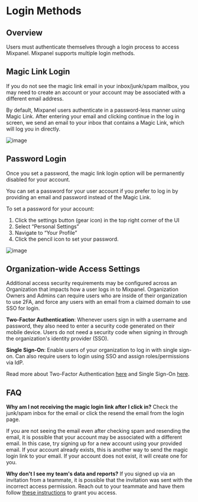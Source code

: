 
# Login Methods

## Overview
Users must authenticate themselves through a login process to access Mixpanel. Mixpanel supports multiple login methods.

## Magic Link Login
<Callout>
    If you do not see the magic link email in your inbox/junk/spam mailbox, you may need to create an account or your account may be associated with a different email address.
</Callout>

By default, Mixpanel users authenticate in a password-less manner using Magic Link. After entering your email and clicking continue in the log in screen, we send an email to your inbox that contains a Magic Link, which will log you in directly.

![image](/magic-link.png)


## Password Login
<Callout type="warning">
    Once you set a password, the magic link login option will be permanently disabled for your account.
</Callout>

You can set a password for your user account if you prefer to log in by providing an email and password instead of the Magic Link.

To set a password for your account:
1. Click the settings button (gear icon) in the top right corner of the UI
2. Select “Personal Settings”
3. Navigate to “Your Profile”
4. Click the pencil icon to set your password.

![image](/personal-profile-setting.png)

## Organization-wide Access Settings
Additional access security requirements may be configured across an Organization that impacts how a user logs in to Mixpanel. Organization Owners and Admins can require users who are inside of their organization to use 2FA, and force any users with an email from a claimed domain to use SSO for login.

**Two-Factor Authentication**: Whenever users sign in with a username and password, they also need to enter a security code generated on their mobile device. Users do not need a security code when signing in through the organization's identity provider (SSO).

**Single Sign-On**: Enable users of your organization to log in with single sign-on. Can also require users to login using SSO and assign roles/permissions via IdP.

Read more about Two-Factor Authentication [here](/docs/access-security/two-factor-authentication) and Single Sign-On [here](/docs/access-security/single-sign-on/overview).


## FAQ

**Why am I not receiving the magic login link after I click in?**
Check the junk/spam inbox for the email or click the resend the email from the login page.

If you are not seeing the email even after checking spam and resending the email, it is possible that your account may be associated with a different email. In this case, try signing up for a new account using your provided email. If your account already exists, this is another way to send the magic login link to your email. If your account does not exist, it will create one for you.

**Why don't I see my team's data and reports?**
If you signed up via an invitation from a teammate, it is possible that the invitation was sent with the incorrect access permission. Reach out to your teammate and have them follow [these instructions](/docs/orgs-and-projects/roles-and-permissions#invite-users) to grant you access.

